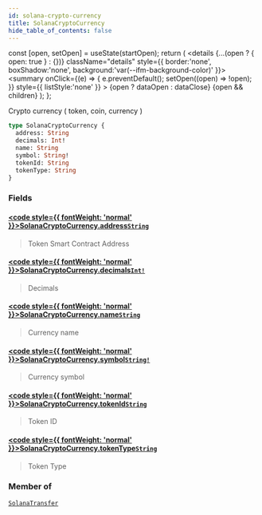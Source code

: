 ```yaml
---
id: solana-crypto-currency
title: SolanaCryptoCurrency
hide_table_of_contents: false
---
```







  const [open, setOpen] = useState(startOpen);
  return (
    <details {...(open ? { open: true } : {})} className="details" style={{ border:'none', boxShadow:'none', background:'var(--ifm-background-color)' }}>
      <summary
        onClick={(e) => {
          e.preventDefault();
          setOpen((open) => !open);
        }}
        style={{ listStyle:'none' }}
      >
      {open ? dataOpen : dataClose}
      </summary>
      {open && children}
    </details>
  );
};








Crypto currency ( token, coin, currency )


```graphql
type SolanaCryptoCurrency {
  address: String
  decimals: Int!
  name: String
  symbol: String!
  tokenId: String
  tokenType: String
}
```




### Fields

#### [<code style={{ fontWeight: 'normal' }}>SolanaCryptoCurrency.<b>address</b></code>](#)<Bullet />[`String`](/docs/graphql-reference/scalars/string) <Badge class="badge badge--secondary" text="scalar"/> 
> 
> 
> Token Smart Contract Address
> 

#### [<code style={{ fontWeight: 'normal' }}>SolanaCryptoCurrency.<b>decimals</b></code>](#)<Bullet />[`Int!`](/docs/graphql-reference/scalars/int) <Badge class="badge badge--secondary" text="non-null"/> <Badge class="badge badge--secondary" text="scalar"/> 
> 
> 
> Decimals
> 

#### [<code style={{ fontWeight: 'normal' }}>SolanaCryptoCurrency.<b>name</b></code>](#)<Bullet />[`String`](/docs/graphql-reference/scalars/string) <Badge class="badge badge--secondary" text="scalar"/> 
> 
> 
> Currency name
> 

#### [<code style={{ fontWeight: 'normal' }}>SolanaCryptoCurrency.<b>symbol</b></code>](#)<Bullet />[`String!`](/docs/graphql-reference/scalars/string) <Badge class="badge badge--secondary" text="non-null"/> <Badge class="badge badge--secondary" text="scalar"/> 
> 
> 
> Currency symbol
> 

#### [<code style={{ fontWeight: 'normal' }}>SolanaCryptoCurrency.<b>tokenId</b></code>](#)<Bullet />[`String`](/docs/graphql-reference/scalars/string) <Badge class="badge badge--secondary" text="scalar"/> 
> 
> 
> Token ID
> 

#### [<code style={{ fontWeight: 'normal' }}>SolanaCryptoCurrency.<b>tokenType</b></code>](#)<Bullet />[`String`](/docs/graphql-reference/scalars/string) <Badge class="badge badge--secondary" text="scalar"/> 
> 
> 
> Token Type
> 



### Member of

[`SolanaTransfer`](/docs/graphql-reference/objects/solana-transfer)  <Badge class="secondary" text="object"/>

